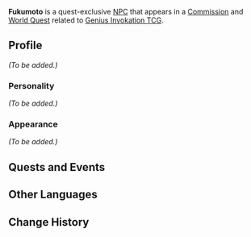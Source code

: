 {{Meta
<!-- Remove this template after adding the missing info -->
|missing_NPC_profile  = yes
}}
{{About|the main NPC of the ''King of Invokations'' Quests|the NPC that appeared during the [[Hues of the Violet Garden]] Event|Fukumoto (Hues of the Violet Garden)}}
{{Character Infobox
|name             = Fukumoto
|type             = Quest NPC
|image            = NPC Fukumoto (King of Invokations).png
|realname         = 
|region           = Inazuma
|location         = Sumeru
|affiliation      = 
|title            = 

|ancestry         = <!-- Clan/family -->
|father           = 
|mother           = 
|spouse           = 
|sibling          = 
|child            = 
|relative         = 

|voiceEN          = 
|voiceCN          = 
|voiceJP          = 
|dialoguereward   = 
}}
'''Fukumoto''' is a quest-exclusive [[NPC]] that appears in a [[Commission]] and [[World Quest]] related to [[Genius Invokation TCG]].
<!--
==Location==
<gallery>
NPC Location Fukumoto (King of Invokations).png|Fukumoto (King of Invokations)'s location
NPC Location Fukumoto (King of Invokations) Context.png|Additional context
</gallery>
-->
==Profile==
<!-- Detailed story/lore information goes here. -->
''(To be added.)''

===Personality===
''(To be added.)''

===Appearance===
<!-- Keep appearance section short and concise. Limit to 2 paragraphs with 3-4 sentences each. -->
''(To be added.)''

==Quests and Events==
{{Quests and Events}}
<!--
==Trivia==
* 
-->
==Other Languages==
{{Other Languages
|default_hidden=1
|en      = Fukumoto
|zhs     = 福本
|zhs_rm  = Fúběn
|zht     = 福本
|zht_rm  = Fúběn
|ja      = 福本
|ja_rm   = Fukumoto
|ko      = 후쿠모토
|ko_rm   = Hukumoto
|es      = Fukumoto
|fr      = Fukumoto
|ru      = Фукумото
|th      = Fukumoto
|vi      = Fukumoto
|de      = Fukumoto
|id      = Fukumoto
|pt      = Fukumoto
|tr      = 
|it      = 
}}
==Change History==
{{Change History|3.0}}
<!--
==References==
{{Reflist}}
-->